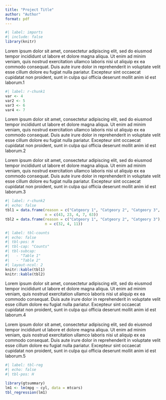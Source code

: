 ```yaml
---
title: "Project Title"
author: "Author"
format: pdf
---
```


```r
#| label: imports
#| include: false
library(knitr)
```

Lorem ipsum dolor sit amet, consectetur adipiscing elit, sed do eiusmod tempor incididunt ut labore et dolore magna aliqua. Ut enim ad minim veniam, quis nostrud exercitation ullamco laboris nisi ut aliquip ex ea commodo consequat. Duis aute irure dolor in reprehenderit in voluptate velit esse cillum dolore eu fugiat nulla pariatur. Excepteur sint occaecat cupidatat non proident, sunt in culpa qui officia deserunt mollit anim id est laborum.1

```r
#| label: r-chunk1
var <- 4
var2 <- 5
var3 <- 6
var4 <- 7
```

Lorem ipsum dolor sit amet, consectetur adipiscing elit, sed do eiusmod tempor incididunt ut labore et dolore magna aliqua. Ut enim ad minim veniam, quis nostrud exercitation ullamco laboris nisi ut aliquip ex ea commodo consequat. Duis aute irure dolor in reprehenderit in voluptate velit esse cillum dolore eu fugiat nulla pariatur. Excepteur sint occaecat cupidatat non proident, sunt in culpa qui officia deserunt mollit anim id est laborum.2

Lorem ipsum dolor sit amet, consectetur adipiscing elit, sed do eiusmod tempor incididunt ut labore et dolore magna aliqua. Ut enim ad minim veniam, quis nostrud exercitation ullamco laboris nisi ut aliquip ex ea commodo consequat. Duis aute irure dolor in reprehenderit in voluptate velit esse cillum dolore eu fugiat nulla pariatur. Excepteur sint occaecat cupidatat non proident, sunt in culpa qui officia deserunt mollit anim id est laborum.3

```r
#| label: r-chunk2
#| echo: false
tbl1 = data.frame(reason = c("Catgeory 1", "Catgeory 2", "Catgeory 3", "Catgeory 4", "Category 5"),
                  n = c(43, 23, 4, 7, 63))
tbl2 = data.frame(reason = c("Catgeory 1", "Catgeory 2", "Catgeory 3"),
                  n = c(32, 4, 11))
```

```r
#| label: tbl-counts
#| echo: false
#| tbl-pos: H
#| tbl-cap: "Counts"
#| tbl-subcap: 
#|   - "Table 1"
#|   - "Table 2"
#| layout-ncol: 2
knitr::kable(tbl1)
knitr::kable(tbl2)
```

Lorem ipsum dolor sit amet, consectetur adipiscing elit, sed do eiusmod tempor incididunt ut labore et dolore magna aliqua. Ut enim ad minim veniam, quis nostrud exercitation ullamco laboris nisi ut aliquip ex ea commodo consequat. Duis aute irure dolor in reprehenderit in voluptate velit esse cillum dolore eu fugiat nulla pariatur. Excepteur sint occaecat cupidatat non proident, sunt in culpa qui officia deserunt mollit anim id est laborum.4

Lorem ipsum dolor sit amet, consectetur adipiscing elit, sed do eiusmod tempor incididunt ut labore et dolore magna aliqua. Ut enim ad minim veniam, quis nostrud exercitation ullamco laboris nisi ut aliquip ex ea commodo consequat. Duis aute irure dolor in reprehenderit in voluptate velit esse cillum dolore eu fugiat nulla pariatur. Excepteur sint occaecat cupidatat non proident, sunt in culpa qui officia deserunt mollit anim id est laborum.5

```r
#| label: tbl-reg
#| echo: false
#| tbl-pos: H

library(gtsummary)
lm1 <- lm(mpg ~ cyl, data = mtcars)
tbl_regression(lm1)
```

